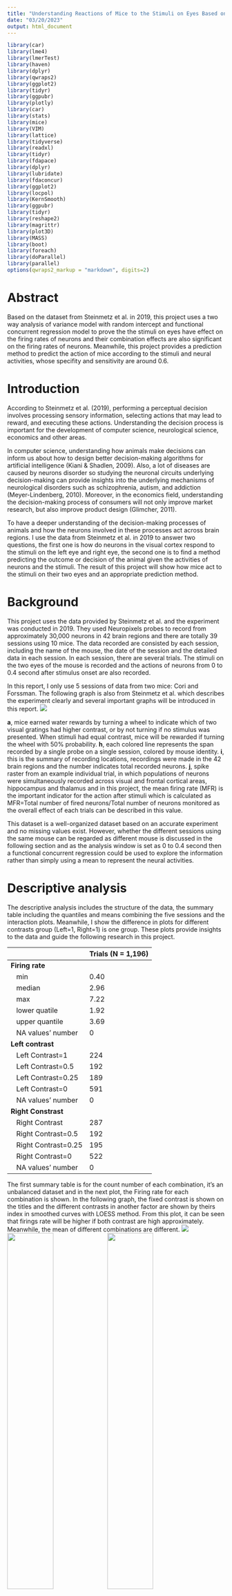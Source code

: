 ---
title: "Understanding Reactions of Mice to the Stimuli on Eyes Based on Neural Activities"
date: "03/20/2023"
output: html_document
---
```{r include=FALSE}
library(car)
library(lme4)
library(lmerTest)
library(haven)
library(dplyr)
library(qwraps2)
library(ggplot2)
library(tidyr)
library(ggpubr)
library(plotly)
library(car)
library(stats)
library(mice)
library(VIM)
library(lattice)
library(tidyverse)
library(readxl)
library(tidyr)
library(fdapace)
library(dplyr)
library(lubridate)
library(fdaconcur)
library(ggplot2)
library(locpol)
library(KernSmooth)
library(ggpubr)
library(tidyr)
library(reshape2)
library(magrittr)
library(plot3D)
library(MASS)
library(boot)
library(foreach)
library(doParallel)
library(parallel)
options(qwraps2_markup = "markdown", digits=2)
```
# Abstract

Based on the dataset from Steinmetz et al. in 2019, this project uses a two way analysis of variance model with random intercept and functional concurrent regression model to prove the the stimuli on eyes have effect on the firing rates of neurons and their combination effects are also significant on the firing rates of neurons. Meanwhile, this project provides a prediction method to predict the action of mice according to the stimuli and neural activities, whose specifity and sensitivity are around 0.6.

# Introduction

According to Steinmetz et al. (2019), performing a perceptual decision involves processing sensory information, selecting actions that may lead to reward, and executing these
actions. Understanding the decision process is important for the development of computer science, neurological science, economics and other areas.

In computer science, understanding how animals make decisions can inform us about how to design better decision-making algorithms for artificial intelligence (Kiani & Shadlen, 2009). Also, a lot of diseases are caused by neurons disorder so studying the neuronal circuits underlying decision-making can provide insights into the underlying mechanisms of neurological disorders such as schizophrenia, autism, and addiction (Meyer-Lindenberg, 2010). Moreover, in the economics field, understanding the decision-making process of consumers will not only improve market research, but also improve product design (Glimcher, 2011).

To have a deeper understanding of the decision-making processes of animals and how the neurons involved in these processes act across brain regions. I use the data from Steinmetz et al. in 2019 to answer two questions, the first one is how do neurons in the visual cortex respond to the stimuli on the left eye and right eye, the second one is to find a method predicting the outcome or decision of the animal given the activities of neurons and the stimuli. The result of this project will show how mice act to the stimuli on their two eyes and an appropriate prediction method.

# Background

This project uses the data provided by Steinmetz et al. and the experiment was conducted in 2019. They used Neuropixels probes to record from approximately 30,000 neurons in 42 brain regions and there are totally 39 sessions using 10 mice. The data recorded are consisted by each session, including the name of the mouse, the date of the session and the detailed data in each session. In each session, there are several trials. The stimuli on the two eyes of the mouse is recorded and the actions of neurons from 0 to 0.4 second after stimulus onset are also recorded.

In this report, I only use 5 sessions of data from two mice: Cori and Forssman. The following graph is also from Steinmetz et al. which describes the experiment clearly and several important graphs will be introduced in this report.
![](Essay.png){width=85%, align=center}

**a**, mice earned water rewards by turning a wheel to indicate which of two visual gratings had higher contrast, or by not turning if no stimulus was presented. When stimuli had equal contrast, mice will be rewarded if turning the wheel with 50% probability. **h**, each colored line represents the span recorded by a single probe on a single session, colored by mouse identity. **i**, this is the summary of recording locations, recordings were made in the 42 brain regions and the number indicates total recorded neurons. **j**, spike raster from an example individual trial, in which populations of neurons were simultaneously recorded across visual and frontal cortical areas, hippocampus and thalamus and in this project, the mean firing rate (MFR) is the important indicator for the action after stimuli which is calculated as MFR=Total number of fired neurons/Total number of neurons monitored as the overall effect of each trials can be described in this value. 

This dataset is a well-organized dataset based on an accurate experiment and no missing values exist. However, whether the different sessions using the same mouse can be regarded as different mouse is discussed in the following section and as the analysis window is set as 0 to 0.4 second then a functional concurrent regression could be used to explore the information rather than simply using a mean to represent the neural activities.

# Descriptive analysis

The descriptive analysis includes the structure of the data, the summary table including the quantiles and means combining the five sessions and the interaction plots. Meanwhile, I show the difference in plots for different contrasts group (Left=1, Right=1) is one group. These plots provide insights to the data and guide the following research in this project.

|                                 |Trials (N = 1,196)        |
|:--------------------------------|:-------------------------|
|**Firing rate**                  |&nbsp;&nbsp;              |
|&nbsp;&nbsp; min                 |0.40                      |
|&nbsp;&nbsp; median              |2.96                      |
|&nbsp;&nbsp; max                 |7.22                      |
|&nbsp;&nbsp; lower quatile       |1.92                      |
|&nbsp;&nbsp; upper quantile      |3.69                      |
|&nbsp;&nbsp; NA values' number   |0                         |
|**Left contrast**                |&nbsp;&nbsp;              |
|&nbsp;&nbsp; Left Contrast=1     |224                       |
|&nbsp;&nbsp; Left Contrast=0.5   |192                       |
|&nbsp;&nbsp; Left Contrast=0.25  |189                       |
|&nbsp;&nbsp; Left Contrast=0     |591                       |
|&nbsp;&nbsp; NA values' number   |0                         |
|**Right Constrast**              |&nbsp;&nbsp;              |
|&nbsp;&nbsp; Right Contrast      |287                       |
|&nbsp;&nbsp; Right Contrast=0.5  |192                       |
|&nbsp;&nbsp; Right Contrast=0.25 |195                       |
|&nbsp;&nbsp; Right Contrast=0    |522                       |
|&nbsp;&nbsp; NA values' number   |0                         |

The first summary table is for the count number of each combination, it's an unbalanced dataset and in the next plot, the Firing rate for each combination is shown. In the following graph, the fixed contrast is shown on the titles and the different contrasts in another factor are shown by theirs index in smoothed curves with LOESS method. From this plot, it can be seen that firings rate will be higher if both contrast are high approximately. Meanwhile, the mean of different combinations are different.
![](Eights.png){width=85%,align=center}
![](plot_zoom_png.png){width=46%}![](Smooth.png){width=46%}

The interaction plot is used to find if there is interaction term between the two factors. Besides, in the following step, the functional properties will be taken into consideration and smoothing method is needed to show the curves for trials. Hence, I show one plot as an example, this plot show the number of spikes in continuous time bins with local linear type and Epanechnikov kernel with a bandwidth selected by the rule of thumb with no obvious overfittedness.

# Inferential analysis

From the interaction plot and the design of the experiment, an interaction term needs to be included and as the sessions are randomly selected from the whole dataset, a random intercept for each session is needed as well. Hence, there are two factors and the two way analysis of variance (ANOVA) model with intercept and interaction is as follow.
$$Y_{ijk(\nu)}=\mu_{(\nu)}+\alpha_i+\beta_j+(\alpha\beta)_{ij}+\epsilon_{ijk} \ \ \ (i=1,...,4;j=1,...,4;k=1,..,N;\nu=1,...,5)$$
where $N$ is the total number of samples and $\alpha_i$ is the fixed factor brought by left contrast, $\beta_j$ is the fixed factor brought by right contrast, $\mu_{(\nu)} \sim N(\mu_{\nu}, \tau_{\nu}^2)$ and $\epsilon_{ijk} \sim N(0,\sigma^2)$. Both the random parts in this model follow normal distribution, the $\mu_{\nu}$ follows a normal distribution with mean equal to $\mu_{\nu}$ and variance: $\tau_{\nu}^2$.

To test the existence of interaction, I use TYPE-THREE sums of squares in ANOVA with Satterthwaite's method to find the effective degrees of freedom, the following table is the model with random intercept.

|           | Sum Sq| Mean Sq| NumDF| DenDF| F value| Pr(>F)|
|:----------|------:|-------:|-----:|-----:|-------:|------:|
|Left       |    8.5|    2.84|     3|  1176|     7.1|  0.000|
|Right      |   13.0|    4.34|     3|  1176|    10.9|  0.000|
|Left:Right |    7.0|    0.77|     9|  1176|     1.9|  0.044|

According to the table in this section, through computing the sums of squares of factor A or B given B or A and interaction term, the sums of squares of of interaction term given factor A and B and using the F-test, the p-values are calculated. All of them are smaller than 0.05, which means I have 95% confidence level that the interaction term exist. And more specifically, the contrast on visual cortex on the left eye and right eye has a combined effect rather than only affecting the visual cortex separately. To make this conclusion sounder, several steps are needed in the following parts.


# Sensitivity analysis

This section is consisted of the method to find the existence of random intercept, residual plots for the ANOVA model to find if the error terms follow a normal distribution and a functional concurrent regression model with bootstrap to decide the existence of interaction terms based on functional properties in each 0.4 second time bin.

## Existence of random intercept

To find if the random intercept is needed in this model, a model without random intercept $$Y_{ijk}=+\alpha_i+\beta_j+(\alpha\beta)_{ij}+\epsilon_{ijk} \ \ \ (i=1,...,4;j=1,...,4;k=1,..,N)$$ with the same notations as the random intercept model mentioned. From the paper by Douglas M. Bates published in 2014, he used a model without random intercept and a model with random intercept using the same maximum likelihood estimation rather than restricted maximum likelihood, then he compared the two models using AIC criteria to test the existence of random intercept so in this project, I also use AIC criteria to compare the two models.

|       | npar|  AIC|  BIC| logLik| deviance| Chisq| Df| Pr(>Chisq)|
|:------|----:|----:|----:|------:|--------:|-----:|--:|----------:|
|model2 |   17| 3788| 3874|  -1877|     3754|    NA| NA|         NA|
|model1 |   18| 2350| 2441|  -1157|     2314|  1440|  1|          0|

Model 1 is with the random intercept and model 2 is without the random intercept, from the AIC, it's obvious that model 1 has the lower AIC value which means the existence of random intercept. 

## Residuals analysis

The validity and power of the model inference are largely based on whether the model assumptions are met. Here I mainly check two assumptions, the first one is the homogeneity of variances. I plot the residuals v.s. fitted value plot below and the degree of scattering of points are almost constant so the model assumptions are met, the red smoothing line in the middle part of this plot is from the local mean of residuals using ‘LOESS’ method. The normality of residuals is also met through visually checking the quantile-quantile plot.

<center>![](homo.png){width=60%}</center>


## Functional concurrent regression for interaction terms

As the random intercept's existence has been proved in this dataset, to find the interaction terms' existence, a functional concurrent regression model can be used on each session of data and the results from each session are combined in this section to get a conclusion about the existence of interaction term.

First of all, the model of functional concurrent regression is $$Y(t) = \beta_0(t)+\sum_{i=1}^{15}\beta_i(t)C_i+\epsilon(t)$$ $t \in T$, where $\beta_i(t)$s are coefficient functions, $Y(t)$ is the spikes number function and $\epsilon(t)$ is a random process with finite variance and zero mean and $C_i$ is an indicator function for the existence of factors and interactions (Wang, 2016). For example, there are 4 contrasts on the left so there should be 3 predictors in the regression model and so there will be 15 predictors in the model including the interaction terms.

I use the first data set as example to show the research process, all of the recorded spikes have the same time intervals which is necessary for the computation of functional concurrent regression. The computation is based on the **fdaconcur** package by Wang et al. and **parallel** package for computation by Tierney et al. in R.

In the following plots, I show two coefficient functions $\beta_8(t)$ and $\beta_9(t)$ which are the coefficient functions of interactions (Left=0.25, Right=0.5) and (Left=0.25, Right=0.5).

![](beta1.png){width=47%} ![](beta2.png){width=47%}

From the two plots above, the blue shades are the confidence intervals at 95% confidence level calculated by bootstrap and the repeated times are 100. After calculating all the plots for each session, it's clear that the interaction are significant at 95% confidence level so the interaction terms should be included in functional view and they play important roles in the last several time bins.

# Predictive modeling

In the predictive modeling part, I use the machine learning method for a better prediction result. The method I choose is random forest, I use the first session data as test set and the next four data sets as training sets. As the randomness of the five sessions has been proved in the sensitivity analysis section, it's appropriate and easier to use the first session rather than randomly sampling test data set from the whole five sessions.

According to wiki, random forests is an ensemble learning method for classification, regression and other tasks that operates by constructing a multitude of decision trees at training time. The calculation is based on function in package **randomForest**.

The predictors selected for random forest are based on the characteristics of the curve in each trial. A possible selection of predictors are the maximum, mean and variance of the sample. However, based on the discovery in functional concurrent regression for interaction terms, the spikes in the last several time bins are mainly affected by the interaction whose activities may include the impacts from the two stimuli hence the maximum, mean and variance of the last half data are also the predictors.

|   | F|  T|
|:--|--:|--:|
|**F** | 39| 50|
|**T**  | 34| 91|

F means false action and T means right action. The confusion matrix shows a accuracy at about 0.6 and the FP=0.35 and FN=0.27. The trees in the random forest are 1000. I also show the receiver operating characteristic curve (ROC) and in the plot, both the specificity and sensitivity are around 0.6.
<center>![](roc.png){width=70%} </center>



# Discussion

The answer to the first question is that not only the two stimuli will affect the neuron activities separately, but the combination of the two stimuli will also affect the neuron activities and the interactions mainly appear at the end of monitored time period. The prediction based on functional properties of the curves have a medium accuracy level at around 0.6.

Though the appearance of random intercept is proved in this project, it has to be mentioned that this is not the best way to find the existence of random intercept. As mentioned by Douglas M. Bates in 2014, such method is checking for something that is on the boundaries of the parameter space so actually it's not technically sound which means a better method could be used in finding the existence of random intercept.

This project also has a lack of prediction accuracy, a 0.6 specificity and sensitivity may be improved by the use of neural network or other machine learning methods. Meanwhile, more functional properties could be selected such as functional model with scalar response, which may fit this model.


# Acknowledgement

I would like to thank Dr.Chen's teaching in this semester and the helps from Jing and Qian. Thank you!


# Reference {-}

Steinmetz, N.A., Zatka-Haas, P., Carandini, M. et al. Distributed coding of choice, action and engagement across the mouse brain. Nature 576, 266–273 (2019). https://doi.org/10.1038/s41586-019-1787-x

Kable, J. W., & Glimcher, P. W. (2009). The neurobiology of decision: consensus and controversy. Neuron, 63(6), 733-745.

Meyer-Lindenberg, A. (2010). From maps to mechanisms through neuroimaging of schizophrenia. Nature, 468(7321), 194-202.

Glimcher, P. W. (2011). Understanding dopamine and reinforcement learning: the dopamine reward prediction error hypothesis. Proceedings of the National Academy of Sciences, 108(Supplement 3), 15647-15654.

Jun, J. J. et al. Fully integrated silicon probes for high-density recording of neural activity. Nature 551, 232–236 (2017).

Steinmetz, N. A., Koch, C., Harris, K. D., & Carandini, M. (2018). Challenges and opportunities for large-scale electrophysiology with Neuropixels probes. Current opinion in neurobiology, 50, 92-100.

Bates, D., Mächler, M., Bolker, B., & Walker, S. (2014). Fitting linear mixed-effects models using lme4. arXiv preprint arXiv:1406.5823.

http://stat.ethz.ch/R-manual/R-devel/library/parallel/doc/parallel.pdf

https://cran.r-project.org/web/packages/fdaconcur/index.html

Wang, J. L., Chiou, J. M., & Müller, H. G. (2016). Functional data analysis. Annual Review of Statistics and its application, 3, 257-295.

https://en.wikipedia.org/wiki/Random_forest

https://cran.r-project.org/web/packages/randomForest/index.html
